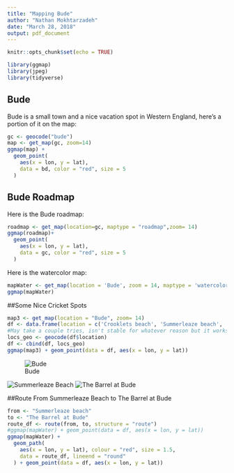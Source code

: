 ---
title: "Mapping Bude"
author: "Nathan Mokhtarzadeh"
date: "March 28, 2018"
output: pdf_document
---

```{r setup, include=FALSE}
knitr::opts_chunk$set(echo = TRUE)
```

```{r, include = FALSE}
library(ggmap)
library(jpeg)
library(tidyverse)

```

## Bude

Bude is a small town and a nice vacation spot in Western England, here's a portion of it on the map:

```{r, include = FALSE}
gc <- geocode("bude")
map <- get_map(gc, zoom=14)
ggmap(map) +
  geom_point(
    aes(x = lon, y = lat),
    data = bd, color = "red", size = 5
  )
```

## Bude Roadmap

Here is the Bude roadmap:

```{r, echo=FALSE}
roadmap <- get_map(location=gc, maptype = "roadmap",zoom= 14)
ggmap(roadmap)+
  geom_point(
    aes(x = lon, y = lat),
    data = gc, color = "red", size = 5
  )
```

Here is the watercolor map:

```{r}
mapWater <- get_map(location = 'Bude', zoom = 14, maptype = 'watercolor')
ggmap(mapWater)
```
##Some Nice Cricket Spots

```{r}
map3 <- get_map(location = "Bude", zoom= 14)
df <- data.frame(location = c('Crooklets beach', 'Summerleaze beach', 'The Barrel at Bude'), color = 'blue', stringsAsFactors = FALSE)
#May take a couple tries, isn't stable for whatever reason but it works
locs_geo <- geocode(df$location)
df <- cbind(df, locs_geo)
ggmap(map3) + geom_point(data = df, aes(x = lon, y = lat))
```
![Bude](https://www.cornwalls.co.uk/sites/default/files/photos/bude_canal.jpg)


![Summerleaze Beach](https://www.natureflip.com/sites/default/files/photo//bude-summerleaze-beach-summerleaze-beach-at-bude-cornwall.jpg)
![The Barrel at Bude](http://www.bude-today.co.uk/images/news/2017/Micro-pub.jpg)




##Route From Summerleaze Beach to The Barrel at Bude
```{r}
from <- "Summerleaze beach"
to <- "The Barrel at Bude"
route_df <- route(from, to, structure = "route")
#ggmap(mapWater) + geom_point(data = df, aes(x = lon, y = lat))
ggmap(mapWater) +  
  geom_path(
    aes(x = lon, y = lat), colour = "red", size = 1.5,
    data = route_df, lineend = "round"
  ) + geom_point(data = df, aes(x = lon, y = lat))

```

